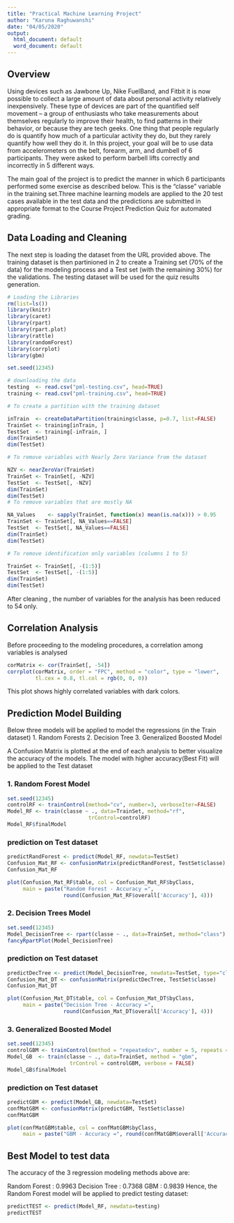 ---
title: "Practical Machine Learning Project"
author: "Karuna Raghuwanshi"
date: "04/05/2020"
output:
  html_document: default
  word_document: default
---


## Overview

Using devices such as Jawbone Up, Nike FuelBand, and Fitbit it is now possible to collect a large amount of data about personal activity relatively inexpensively. These type of devices are part of the quantified self movement – a group of enthusiasts who take measurements about themselves regularly to improve their health, to find patterns in their behavior, or because they are tech geeks. One thing that people regularly do is quantify how much of a particular activity they do, but they rarely quantify how well they do it. In this project, your goal will be to use data from accelerometers on the belt, forearm, arm, and dumbell of 6 participants. They were asked to perform barbell lifts correctly and incorrectly in 5 different ways.

The main goal of the project is to predict the manner in which 6 participants performed some exercise as described below. This is the “classe” variable in the training set.Three machine learning models are applied to the 20 test cases available in the test data and the predictions are submitted in appropriate format to the Course Project Prediction Quiz for automated grading.


## Data Loading and Cleaning

The next step is loading the dataset from the URL provided above. The training dataset is then partinioned in 2 to create a Training set (70% of the data) for the modeling process and a Test set (with the remaining 30%) for the validations. The testing dataset will be used for the quiz results generation.


```{r}
# Loading the Libraries
rm(list=ls())                
library(knitr)
library(caret)
library(rpart)
library(rpart.plot)
library(rattle)
library(randomForest)
library(corrplot)
library(gbm)

set.seed(12345)

# downloading the data
testing  <- read.csv("pml-testing.csv", head=TRUE)
training <- read.csv("pml-training.csv", head=TRUE)

# To create a partition with the training dataset 

inTrain  <- createDataPartition(training$classe, p=0.7, list=FALSE)
TrainSet <- training[inTrain, ]
TestSet  <- training[-inTrain, ]
dim(TrainSet)
dim(TestSet)

# To remove variables with Nearly Zero Variance from the dataset

NZV <- nearZeroVar(TrainSet)
TrainSet <- TrainSet[, -NZV]
TestSet  <- TestSet[, -NZV]
dim(TrainSet)
dim(TestSet)
# To remove variables that are mostly NA

NA_Values    <- sapply(TrainSet, function(x) mean(is.na(x))) > 0.95
TrainSet <- TrainSet[, NA_Values==FALSE]
TestSet  <- TestSet[, NA_Values==FALSE]
dim(TrainSet)
dim(TestSet)

# To remove identification only variables (columns 1 to 5)

TrainSet <- TrainSet[, -(1:5)]
TestSet  <- TestSet[, -(1:5)]
dim(TrainSet)
dim(TestSet)
```
After cleaning , the number of variables for the analysis has been reduced to 54 only.

## Correlation Analysis

Before proceeding to the modeling procedures, a correlation among variables is analysed

```{r}
corMatrix <- cor(TrainSet[, -54])
corrplot(corMatrix, order = "FPC", method = "color", type = "lower", 
         tl.cex = 0.8, tl.col = rgb(0, 0, 0))

```

This plot shows highly correlated variables with dark colors. 

## Prediction Model Building

Below three models will be applied to model the regressions (in the Train dataset)
1. Random Forests
2. Decision Tree 
3. Generalized Boosted Model

A Confusion Matrix is plotted at the end of each analysis to better visualize the accuracy of the models.
The model with higher accuracy(Best Fit) will be  applied to the Test dataset

### 1. Random Forest Model

```{r}
set.seed(12345)
controlRF <- trainControl(method="cv", number=3, verboseIter=FALSE)
Model_RF <- train(classe ~ ., data=TrainSet, method="rf",
                          trControl=controlRF)
Model_RF$finalModel
```

### prediction on Test dataset

```{r}
predictRandForest <- predict(Model_RF, newdata=TestSet)
Confusion_Mat_RF <- confusionMatrix(predictRandForest, TestSet$classe)
Confusion_Mat_RF

plot(Confusion_Mat_RF$table, col = Confusion_Mat_RF$byClass, 
     main = paste("Random Forest - Accuracy =",
                  round(Confusion_Mat_RF$overall['Accuracy'], 4)))

```

### 2. Decision Trees Model

```{r}
set.seed(12345)
Model_DecisionTree <- rpart(classe ~ ., data=TrainSet, method="class")
fancyRpartPlot(Model_DecisionTree)
```


### prediction on Test dataset
```{r}
predictDecTree <- predict(Model_DecisionTree, newdata=TestSet, type="class")
Confusion_Mat_DT <- confusionMatrix(predictDecTree, TestSet$classe)
Confusion_Mat_DT

plot(Confusion_Mat_DT$table, col = Confusion_Mat_DT$byClass, 
     main = paste("Decision Tree - Accuracy =",
                  round(Confusion_Mat_DT$overall['Accuracy'], 4)))

```

### 3. Generalized Boosted Model

```{r}
set.seed(12345)
controlGBM <- trainControl(method = "repeatedcv", number = 5, repeats = 1)
Model_GB  <- train(classe ~ ., data=TrainSet, method = "gbm",
                    trControl = controlGBM, verbose = FALSE)
Model_GB$finalModel
```
### prediction on Test dataset

```{r}
predictGBM <- predict(Model_GB, newdata=TestSet)
confMatGBM <- confusionMatrix(predictGBM, TestSet$classe)
confMatGBM

plot(confMatGBM$table, col = confMatGBM$byClass, 
     main = paste("GBM - Accuracy =", round(confMatGBM$overall['Accuracy'], 4)))

```

## Best Model to test data
The accuracy of the 3 regression modeling methods above are:

Random Forest : 0.9963
Decision Tree : 0.7368
GBM : 0.9839
Hence, the Random Forest model will be applied to predict testing dataset:
```{r}
predictTEST <- predict(Model_RF, newdata=testing)
predictTEST
```


